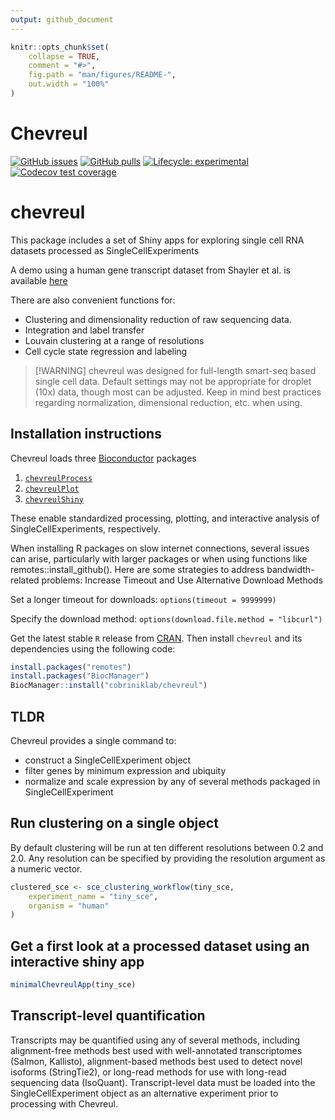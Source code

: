 ```yaml
---
output: github_document
---
```


<!-- README.md is generated from README.Rmd. Please edit that file -->

```r
knitr::opts_chunk$set(
    collapse = TRUE,
    comment = "#>",
    fig.path = "man/figures/README-",
    out.width = "100%"
)
```

# Chevreul

<!-- badges: start -->
[![GitHub issues](https://img.shields.io/github/issues/cobriniklab/chevreul)](https://github.com/cobriniklab/chevreul/issues)
[![GitHub pulls](https://img.shields.io/github/issues-pr/cobriniklab/chevreul)](https://github.com/cobriniklab/chevreul/pulls)
[![Lifecycle: experimental](https://img.shields.io/badge/lifecycle-experimental-orange.svg)](https://lifecycle.r-lib.org/articles/stages.html#experimental)
[![Codecov test coverage](https://codecov.io/gh/cobriniklab/chevreul/graph/badge.svg)](https://app.codecov.io/gh/cobriniklab/chevreul)
<!-- badges: end -->

# chevreul

This package includes a set of Shiny apps for exploring single cell RNA datasets processed as SingleCellExperiments

A demo using a human gene transcript dataset from Shayler et al. is available <a href="http://cobrinik-1.saban-chla.usc.edu:8080/app/objectApp" target="_blank" rel="noopener noreferrer">here</a>

There are also convenient functions for:

-   Clustering and dimensionality reduction of raw sequencing data.
-   Integration and label transfer
-   Louvain clustering at a range of resolutions
-   Cell cycle state regression and labeling

> [!WARNING]
> chevreul was designed for full-length smart-seq based single cell data. Default settings may not be appropriate for droplet (10x) data, though most can be adjusted. Keep in mind best practices regarding normalization, dimensional reduction, etc. when using. 

## Installation instructions

Chevreul loads three [Bioconductor](http://bioconductor.org/) packages 

1. [`chevreulProcess`](https://github.com/cobriniklab/chevreulProcess)
2. [`chevreulPlot`](https://github.com/cobriniklab/chevreulPlot)
3. [`chevreulShiny`](https://github.com/cobriniklab/chevreulShiny)

These enable standardized processing, plotting, and interactive analysis of SingleCellExperiments, respectively.

When installing R packages on slow internet connections, several issues can arise, particularly with larger packages or when using functions like remotes::install_github(). Here are some strategies to address bandwidth-related problems:
Increase Timeout and Use Alternative Download Methods

Set a longer timeout for downloads:
`options(timeout = 9999999)`

Specify the download method:
`options(download.file.method = "libcurl")`

Get the latest stable `R` release from [CRAN](http://cran.r-project.org/). Then install `chevreul` and its dependencies using the following code:

```r
install.packages("remotes")
install.packages("BiocManager")
BiocManager::install("cobriniklab/chevreul")
```

## TLDR

Chevreul provides a single command to:

-   construct a SingleCellExperiment object
-   filter genes by minimum expression and ubiquity
-   normalize and scale expression by any of several methods packaged in SingleCellExperiment

## Run clustering on a single object

By default clustering will be run at ten different resolutions between 0.2 and 2.0. Any resolution can be specified by providing the resolution argument as a numeric vector.

```r
clustered_sce <- sce_clustering_workflow(tiny_sce,
    experiment_name = "tiny_sce",
    organism = "human"
)
```

## Get a first look at a processed dataset using an interactive shiny app

```r
minimalChevreulApp(tiny_sce)
```

## Transcript-level quantification

Transcripts may be quantified using any of several methods, including alignment-free methods best used with well-annotated transcriptomes (Salmon, Kallisto), alignment-based methods best used to detect novel isoforms (StringTie2), or long-read methods for use with long-read sequencing data (IsoQuant). Transcript-level data must be loaded into the SingleCellExperiment object as an alternative experiment prior to processing with Chevreul. 


